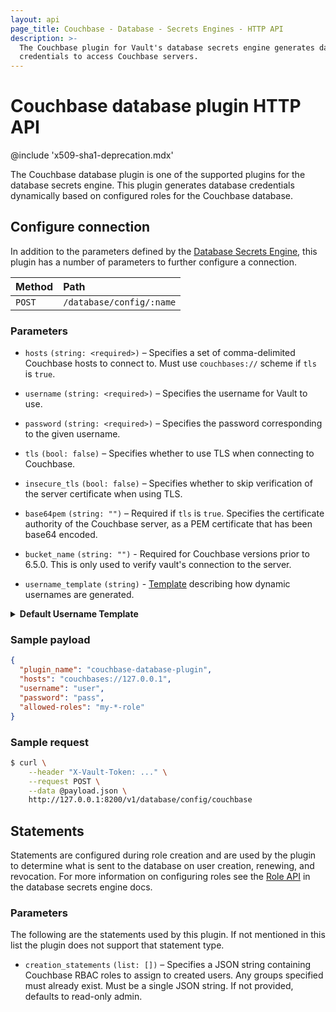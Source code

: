```yaml
---
layout: api
page_title: Couchbase - Database - Secrets Engines - HTTP API
description: >-
  The Couchbase plugin for Vault's database secrets engine generates database
  credentials to access Couchbase servers.
---
```


# Couchbase database plugin HTTP API

@include 'x509-sha1-deprecation.mdx'

The Couchbase database plugin is one of the supported plugins for the database
secrets engine. This plugin generates database credentials dynamically based on
configured roles for the Couchbase database.

## Configure connection

In addition to the parameters defined by the [Database
Secrets Engine](/api-docs/secret/databases#configure-connection), this plugin
has a number of parameters to further configure a connection.

| Method | Path                     |
| :----- | :----------------------- |
| `POST` | `/database/config/:name` |

### Parameters

- `hosts` `(string: <required>)` – Specifies a set of comma-delimited Couchbase
  hosts to connect to. Must use `couchbases://` scheme if `tls` is `true`.

- `username` `(string: <required>)` – Specifies the username for Vault to use.

- `password` `(string: <required>)` – Specifies the password corresponding to
  the given username.

- `tls` `(bool: false)` – Specifies whether to use TLS when connecting to
  Couchbase.

- `insecure_tls` `(bool: false)` – Specifies whether to skip verification of the
  server certificate when using TLS.

- `base64pem` `(string: "")` – Required if `tls` is `true`. Specifies the
  certificate authority of the Couchbase server, as a PEM certificate that has
  been base64 encoded.

- `bucket_name` `(string: "")` - Required for Couchbase versions prior to 6.5.0. This
  is only used to verify vault's connection to the server.

- `username_template` `(string)` - [Template](/docs/concepts/username-templating) describing how
  dynamic usernames are generated.

<details>
<summary><b>Default Username Template</b></summary>

```
V_{{.DisplayName | uppercase | truncate 64}}_{{.RoleName | uppercase | truncate 64}}_{{random 20 | uppercase}}_{{unix_time}}
```

<details>
  <summary><b>Example Usernames:</b></summary>

| Example       |                                                      |
| ------------- | ---------------------------------------------------- |
| `DisplayName` | `token`                                              |
| `RoleName`    | `myrolename`                                         |
| Username      | `V_TOKEN_MYROLENAME_USZT1N4CYHAL4M0XTGX3_1614294836` |

| Example       |                                                                                |
| ------------- | ------------------------------------------------------------------------------ |
| `DisplayName` | `amuchlonger_dispname`                                                         |
| `RoleName`    | `role-name-with-dashes`                                                        |
| Username      | `V_AMUCHLONGER_DISPNAME_ROLE-NAME-WITH-DASHES_S0T9XB0JSAB9NQZ7YJ40_1614294836` |

</details>
</details>

### Sample payload

```json
{
  "plugin_name": "couchbase-database-plugin",
  "hosts": "couchbases://127.0.0.1",
  "username": "user",
  "password": "pass",
  "allowed-roles": "my-*-role"
}
```

### Sample request

```bash
$ curl \
    --header "X-Vault-Token: ..." \
    --request POST \
    --data @payload.json \
    http://127.0.0.1:8200/v1/database/config/couchbase
```

## Statements

Statements are configured during role creation and are used by the plugin to
determine what is sent to the database on user creation, renewing, and
revocation. For more information on configuring roles see the [Role
API](/api-docs/secret/databases#create-role) in the database secrets engine docs.

### Parameters

The following are the statements used by this plugin. If not mentioned in this
list the plugin does not support that statement type.

- `creation_statements` `(list: [])` – Specifies a JSON string containing
  Couchbase RBAC roles to assign to created users. Any groups specified must
  already exist. Must be a single JSON string. If not provided, defaults to
  read-only admin.
